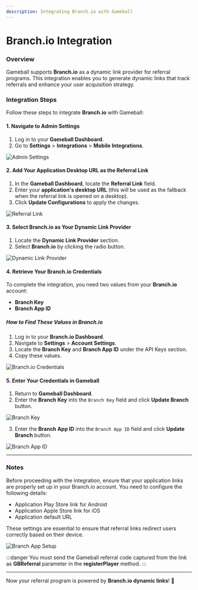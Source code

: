 ```yaml
---
description: Integrating Branch.io with Gameball
---
```


# Branch.io Integration

### Overview

Gameball supports **Branch.io** as a dynamic link provider for referral programs. This integration enables you to generate dynamic links that track referrals and enhance your user acquisition strategy.

### Integration Steps

Follow these steps to integrate **Branch.io** with Gameball:

#### 1. Navigate to Admin Settings

1. Log in to your **Gameball Dashboard**.
2. Go to **Settings** > **Integrations** > **Mobile Integrations**.

![Admin Settings](https://873157020-files.gitbook.io/~/files/v0/b/gitbook-x-prod.appspot.com/o/spaces%2FElcuAgxn15Pk6F2fINKe%2Fuploads%2FYa3HMwUZ9u9kBb2e3Lkz%2Fimage.png?alt=media&token=9feb5ae3-1132-4641-aa18-6ffcea85712b)

#### 2. Add Your Application Desktop URL as the Referral Link

1. In the **Gameball Dashboard**, locate the **Referral Link** field.  
2. Enter your **application's desktop URL** (this will be used as the fallback when the referral link is opened on a desktop).  
3. Click **Update Configurations** to apply the changes.

![Referral Link](https://873157020-files.gitbook.io/~/files/v0/b/gitbook-x-prod.appspot.com/o/spaces%2FElcuAgxn15Pk6F2fINKe%2Fuploads%2Fo3OrfN05nMHanw7L3hF1%2Fimage.png?alt=media&token=feb60f88-efad-42b0-9d90-08171efb1cef)

#### 3. Select Branch.io as Your Dynamic Link Provider

1. Locate the **Dynamic Link Provider** section.  
2. Select **Branch.io** by clicking the radio button.

![Dynamic Link Provider](https://873157020-files.gitbook.io/~/files/v0/b/gitbook-x-prod.appspot.com/o/spaces%2FElcuAgxn15Pk6F2fINKe%2Fuploads%2FMe2CzRL7HRLhhpOs9uOc%2Fimage.png?alt=media&token=dae27377-6f1b-412b-af55-181063dc17fb)

#### 4. Retrieve Your Branch.io Credentials

To complete the integration, you need two values from your **Branch.io** account:

- **Branch Key**  
- **Branch App ID**

##### How to Find These Values in Branch.io

1. Log in to your **Branch.io Dashboard**.  
2. Navigate to **Settings** > **Account Settings**.  
3. Locate the **Branch Key** and **Branch App ID** under the API Keys section.  
4. Copy these values.  

![Branch.io Credentials](https://873157020-files.gitbook.io/~/files/v0/b/gitbook-x-prod.appspot.com/o/spaces%2FElcuAgxn15Pk6F2fINKe%2Fuploads%2FojTp5qCuJgwG8ndzoiYt%2FUntitled%20design%20(3).png?alt=media&token=9a462d78-15d3-430f-9eb1-747a9582b534)

#### 5. Enter Your Credentials in Gameball

1. Return to **Gameball Dashboard**.  
2. Enter the **Branch Key** into the `Branch Key` field and click **Update Branch** button.  

![Branch Key](https://873157020-files.gitbook.io/~/files/v0/b/gitbook-x-prod.appspot.com/o/spaces%2FElcuAgxn15Pk6F2fINKe%2Fuploads%2FGqOZdWBkS9YtIKJnspaD%2Fimage.png?alt=media&token=11978944-9dd1-43c1-9f7f-2ca880f21738)

3. Enter the **Branch App ID** into the `Branch App ID` field and click **Update Branch** button.  

![Branch App ID](https://873157020-files.gitbook.io/~/files/v0/b/gitbook-x-prod.appspot.com/o/spaces%2FElcuAgxn15Pk6F2fINKe%2Fuploads%2F76OujaQN4hb4v7XUHErU%2Fimage.png?alt=media&token=bbd0c719-112c-40d6-b4be-77772e68515b)

---

### Notes

Before proceeding with the integration, ensure that your application links are properly set up in your Branch.io account. You need to configure the following details:

- Application Play Store link for Android  
- Application Apple Store link for iOS  
- Application default URL  

These settings are essential to ensure that referral links redirect users correctly based on their device.

![Branch App Setup](https://873157020-files.gitbook.io/~/files/v0/b/gitbook-x-prod.appspot.com/o/spaces%2FElcuAgxn15Pk6F2fINKe%2Fuploads%2FGWXatzuSQgLjVjTckniU%2Fimage.png?alt=media&token=2b2acd3d-be54-4150-8025-f469581f820e)

:::danger
You must send the Gameball referral code captured from the link as **GBReferral** parameter in the **registerPlayer** method.
:::

---

Now your referral program is powered by **Branch.io dynamic links**! 🚀
